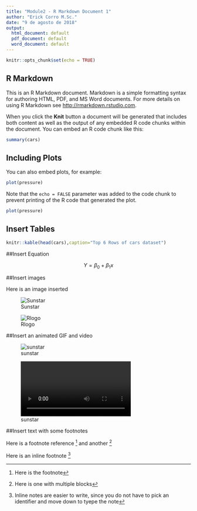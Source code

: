 ```yaml
---
title: "Module2 - R Markdown Document 1"
author: "Erick Corro M.Sc."
date: "9 de agosto de 2018"
output:
  html_document: default
  pdf_document: default
  word_document: default
---
```


```r
knitr::opts_chunk$set(echo = TRUE)
```

## R Markdown

This is an R Markdown document. Markdown is a simple formatting syntax for authoring HTML, PDF, and MS Word documents. For more details on using R Markdown see <http://rmarkdown.rstudio.com>.

When you click the **Knit** button a document will be generated that includes both content as well as the output of any embedded R code chunks within the document. You can embed an R code chunk like this:

```r
summary(cars)
```

## Including Plots

You can also embed plots, for example:

```r
plot(pressure)
```


Note that the `echo = FALSE` parameter was added to the code chunk to prevent printing of the R code that generated the plot.



```r
plot(pressure)
```


## Insert Tables

```r
knitr::kable(head(cars),caption="Top 6 Rows of cars dataset")
```

##Insert Equation

$$ Y= \beta_0 + \beta_1x $$

##Insert images

Here is an image inserted

![Sunstar](images/sunstar.png)

![Rlogo](https://www.r-project.org/logo/Rlogo.svg)

##Insert an animated GIF and video

![sunstar](images/sunstar.gif)

![sunstar](images/sunstar.mp4)

##Insert text with some footnotes

Here is a footnote reference [^1] and another [^longnote]

Here is an inline footnote ^[Inline notes are easier to write, since you do not have to pick an identifier and move down to tyepe the note]

[^1]: Here is the footnote
[^longnote]: Here is one with multiple blocks